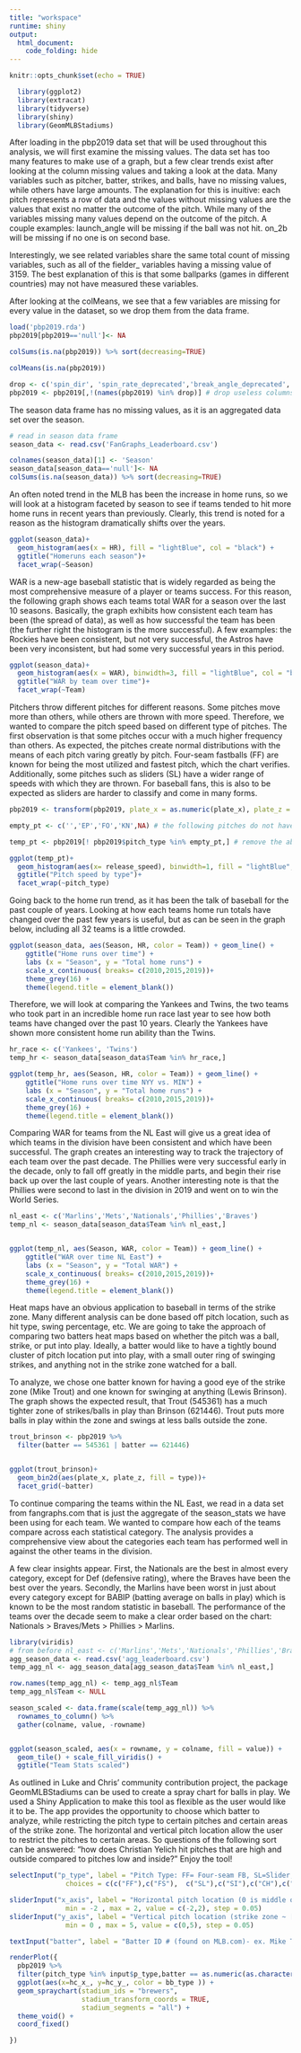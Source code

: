 ```yaml
---
title: "workspace"
runtime: shiny
output: 
  html_document:
    code_folding: hide
---
```


```r
knitr::opts_chunk$set(echo = TRUE)
```


```r
  library(ggplot2)
  library(extracat)
  library(tidyverse)
  library(shiny)
  library(GeomMLBStadiums)
```


After loading in the pbp2019 data set that will be used throughout this analysis, we will first examine the missing values. The data set has too many features to make use of a graph, but a few clear trends exist after looking at the column missing values and taking a look at the data. Many variables such as pitcher, batter, strikes, and balls, have no missing values, while others have large amounts. The explanation for this is inuitive: each pitch represents a row of data and the values without missing values are the values that exist no matter the outcome of the pitch. While many of the variables missing many values depend on the outcome of the pitch. A couple examples: launch_angle will be missing if the ball was not hit. on_2b will be missing if no one is on second base.

Interestingly, we see related variables share the same total count of missing variables, such as all of the fielder_ variables having a missing value of 3159. The best explanation of this is that some ballparks (games in different countries) may not have measured these variables. 

After looking at the colMeans, we see that a few variables are missing for every value in the dataset, so we drop them from the data frame. 

```r
load('pbp2019.rda')
pbp2019[pbp2019=='null']<- NA

colSums(is.na(pbp2019)) %>% sort(decreasing=TRUE)

colMeans(is.na(pbp2019))

drop <- c('spin_dir', 'spin_rate_deprecated','break_angle_deprecated','break_length_deprecated','tfs_deprecated','tfs_zulu_deprecated','umpire') # columns missing every value
pbp2019 <- pbp2019[,!(names(pbp2019) %in% drop)] # drop useless columns

```


The season data frame has no missing values, as it is an aggregated data set over the season.


```r
# read in season data frame
season_data <- read.csv('FanGraphs_Leaderboard.csv')

colnames(season_data)[1] <- 'Season'
season_data[season_data=='null']<- NA
colSums(is.na(season_data)) %>% sort(decreasing=TRUE)
```


An often noted trend in the MLB has been the increase in home runs, so we will look at a histogram faceted by season to see if teams tended to hit more home runs in recent years than previously. Clearly, this trend is noted for a reason as the histogram dramatically shifts over the years.  

```r
ggplot(season_data)+
  geom_histogram(aes(x = HR), fill = "lightBlue", col = "black") +
  ggtitle("Homeruns each season")+
  facet_wrap(~Season)

```


WAR is a new-age baseball statistic that is widely regarded as being the most comprehensive measure of a player or teams success. For this reason, the following graph shows each teams total WAR for a season over the last 10 seasons. Basically, the graph exhibits how consistent each team has been (the spread of data), as well as how successful the team has been (the further right the histogram is the more successful). A few examples: the Rockies have been consistent, but not very successful, the Astros have been very inconsistent, but had some very successful years in this period. 

```r
ggplot(season_data)+
  geom_histogram(aes(x = WAR), binwidth=3, fill = "lightBlue", col = "black") +
  ggtitle("WAR by team over time")+
  facet_wrap(~Team)
```


Pitchers throw different pitches for different reasons. Some pitches move more than others, while others are thrown with more speed. Therefore, we wanted to compare the pitch speed based on different type of pitches. The first observation is that some pitches occur with a much higher frequency than others. As expected, the pitches create normal distributions with the means of each pitch varing greatly by pitch. Four-seam fastballs (FF) are known for being the most utilized and fastest pitch, which the chart verifies. Additionally, some pitches such as sliders (SL) have a wider range of speeds with which they are thrown. For baseball fans, this is also to be expected as sliders are harder to classify and come in many forms. 


```r
pbp2019 <- transform(pbp2019, plate_x = as.numeric(plate_x), plate_z = as.numeric(plate_z), release_speed = as.numeric(release_speed), hc_x = as.numeric(hc_x),hc_y = as.numeric(hc_y), launch_speed = as.numeric(launch_speed)) # correcting column formats

empty_pt <- c('','EP','FO','KN',NA) # the following pitches do not have enough data to make meaningful analysis, so we will remove

temp_pt <- pbp2019[! pbp2019$pitch_type %in% empty_pt,] # remove the above pitches 

ggplot(temp_pt)+
  geom_histogram(aes(x= release_speed), binwidth=1, fill = "lightBlue", col = "black") +
  ggtitle("Pitch speed by type")+
  facet_wrap(~pitch_type)

```

Going back to the home run trend, as it has been the talk of baseball for the past couple of years. Looking at how each teams home run totals have changed over the past few years is useful, but as can be seen in the graph below, including all 32 teams is a little crowded. 

```r
ggplot(season_data, aes(Season, HR, color = Team)) + geom_line() +
    ggtitle("Home runs over time") +
    labs (x = "Season", y = "Total home runs") +
    scale_x_continuous( breaks= c(2010,2015,2019))+
    theme_grey(16) +
    theme(legend.title = element_blank())

```

Therefore, we will look at comparing the Yankees and Twins, the two teams who took part in an incredible home run race last year to see how both teams have changed over the past 10 years. Clearly the Yankees have shown more consistent home run ability than the Twins. 

```r
hr_race <- c('Yankees', 'Twins')
temp_hr <- season_data[season_data$Team %in% hr_race,]

ggplot(temp_hr, aes(Season, HR, color = Team)) + geom_line() +
    ggtitle("Home runs over time NYY vs. MIN") +
    labs (x = "Season", y = "Total home runs") +
    scale_x_continuous( breaks= c(2010,2015,2019))+
    theme_grey(16) +
    theme(legend.title = element_blank())


```


Comparing WAR for teams from the NL East will give us a great idea of which teams in the division have been consistent and which have been successful. The graph creates an interesting way to track the trajectory of each team over the past decade. The Phillies were very successful early in the decade, only to fall off greatly in the middle parts, and begin their rise back up over the last couple of years. Another interesting note is that the Phillies were second to last in the division in 2019 and went on to win the World Series. 

```r
nl_east <- c('Marlins','Mets','Nationals','Phillies','Braves')
temp_nl <- season_data[season_data$Team %in% nl_east,]


ggplot(temp_nl, aes(Season, WAR, color = Team)) + geom_line() +
    ggtitle("WAR over time NL East") +
    labs (x = "Season", y = "Total WAR") +
    scale_x_continuous( breaks= c(2010,2015,2019))+
    theme_grey(16) +
    theme(legend.title = element_blank())

```

Heat maps have an obvious application to baseball in terms of the strike zone. Many different analysis can be done based off pitch location, such as hit type, swing percentage, etc. We are going to take the approach of comparing two batters heat maps based on whether the pitch was a ball, strike, or put into play. Ideally, a batter would like to have a tightly bound cluster of pitch location put into play, with a small outer ring of swinging strikes, and anything not in the strike zone watched for a ball. 

To analyze, we chose one batter known for having a good eye of the strike zone (Mike Trout) and one known for swinging at anything (Lewis Brinson). The graph shows the expected result, that Trout (545361) has a much tighter zone of strikes/balls in play than Brinson (621446). Trout puts more balls in play within the zone and swings at less balls outside the zone. 

```r
trout_brinson <- pbp2019 %>%
  filter(batter == 545361 | batter == 621446)


ggplot(trout_brinson)+
  geom_bin2d(aes(plate_x, plate_z, fill = type))+
  facet_grid(~batter)

```


To continue comparing the teams within the NL East, we read in a data set from fangraphs.com that is just the aggregate of the season_stats we have been using for each team. We wanted to compare how each of the teams compare across each statistical category. The analysis provides a comprehensive view about the categories each team has performed well in against the other teams in the division. 

A few clear insights appear. First, the Nationals are the best in almost every category, except for Def (defensive rating), where the Braves have been the best over the years. Secondly, the Marlins have been worst in just about every category except for BABIP (batting average on balls in play) which is known to be the most random statistic in baseball. The performance of the teams over the decade seem to make a clear order based on the chart: Nationals > Braves/Mets > Phillies > Marlins. 

```r
library(viridis)
# from before nl_east <- c('Marlins','Mets','Nationals','Phillies','Braves')
agg_season_data <- read.csv('agg_leaderboard.csv')
temp_agg_nl <- agg_season_data[agg_season_data$Team %in% nl_east,]

row.names(temp_agg_nl) <- temp_agg_nl$Team
temp_agg_nl$Team <- NULL

season_scaled <- data.frame(scale(temp_agg_nl)) %>%
  rownames_to_column() %>%
  gather(colname, value, -rowname)


ggplot(season_scaled, aes(x = rowname, y = colname, fill = value)) +
  geom_tile() + scale_fill_viridis() +
  ggtitle("Team Stats scaled")

```


As outlined in Luke and Chris' community contribution project, the package GeomMLBStadiums can be used to create a spray chart for balls in play. We used a Shiny Application to make this tool as flexible as the user would like it to be. The app provides the opportunity to choose which batter to analyze, while restricting the pitch type to certain pitches and certain areas of the strike zone. The horizontal and vertical pitch location allow the user to restrict the pitches to certain areas. So questions of the following sort can be answered: "how does Christian Yelich hit pitches that are high and outside compared to pitches low and inside?" Enjoy the tool!


```r
selectInput("p_type", label = "Pitch Type: FF= Four-seam FB, SL=Slider, SI= Sinker, etc.",
              choices = c(c("FF"),c("FS"),  c("SL"),c("SI"),c("CH"),c("FC"),c("CU"),c("FT"),c("KC")), multiple=TRUE, selected = c("FF"))

sliderInput("x_axis", label = "Horizontal pitch location (0 is middle of the plate, strike zone ~ [-1, 1]):",
              min = -2 , max = 2, value = c(-2,2), step = 0.05)
sliderInput("y_axis", label = "Vertical pitch location (strike zone ~ [2,4] :",
              min = 0 , max = 5, value = c(0,5), step = 0.05)

textInput("batter", label = "Batter ID # (found on MLB.com)- ex. Mike Trout = 545361", value = "545361")
```

```r

renderPlot({
  pbp2019 %>%
  filter(pitch_type %in% input$p_type,batter == as.numeric(as.character(input$batter)), plate_x > input$x_axis[1], plate_x < input$x_axis[2], plate_z > input$y_axis[1], plate_z <input$y_axis[2]) %>% mlbam_xy_transformation() %>%  
  ggplot(aes(x=hc_x_, y=hc_y_, color = bb_type )) + 
  geom_spraychart(stadium_ids = "brewers",
                  stadium_transform_coords = TRUE, 
                  stadium_segments = "all") + 
  theme_void() + 
  coord_fixed()

})
```
